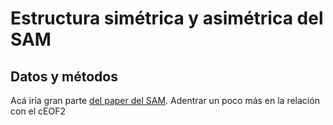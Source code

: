 # Estructura simétrica y asimétrica del SAM 

## Datos y métodos


Acá iría gran parte [del paper del SAM](https://github.com/eliocamp/asymsam). Adentrar un poco más en la relación con el  cEOF2
